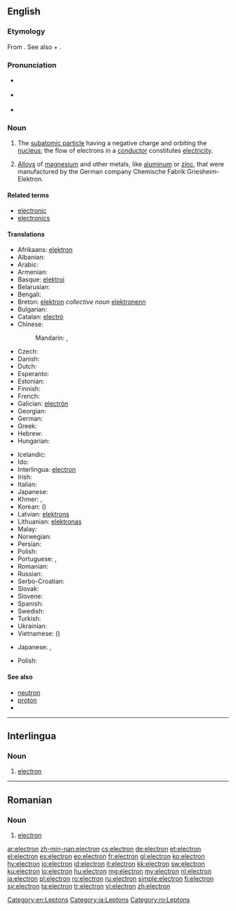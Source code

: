 {{also|Electron|electron|electrón|électron}}
==English==

{{wikipedia}}

===Etymology===
From {{etyl|grc}} {{term|sc=Grek|ἤλεκτρον|tr=elektron||amber|lang=grc}}.
See also {{term|electric}} + {{term|-on}}.

===Pronunciation===
* {{a|RP}} {{IPA|/ɪˈlɛktɹɒn/}}
* {{a|GenAm}} {{IPA|/ɪˈlɛktɹɑn/}}
* {{audio|en-us-electron.ogg|Audio (US)}}

===Noun===
{{en-noun}}

# {{particles}} The [[subatomic particle]] having a negative charge and orbiting the [[nucleus]]; the flow of electrons in a [[conductor]] constitutes [[electricity]].
# {{context|chemistry|obsolete}} [[alloy|Alloys]] of [[magnesium]] and other metals, like [[aluminum]] or [[zinc]], that were manufactured by the German company Chemische Fabrik Griesheim-Elektron.

====Related terms====
* [[electronic]]
* [[electronics]]

====Translations====
{{trans-top|the negatively charged subatomic particles that orbit atoms}}
* Afrikaans: [[elektron]]
* Albanian: {{t-|sq|elektroni}}
* Arabic: {{t-|ar|إلكترون|m|tr=ilaktruun}}
* Armenian: {{t-|hy|էլեկտրոն|tr=ēlektron}}
* Basque: [[elektroi]]
* Belarusian: {{t-|be|электрон|m|tr=elektrón|sc=Cyrl}}
* Bengali: {{t-|bn|ইলেকট্রন|sc=Beng}}
* Breton: [[elektron]] ''collective noun'' [[elektronenn]] {{s}} {{f}}
* Bulgarian: {{t+|bg|електрон|m}}
* Catalan: [[electró]] {{m}}
* Chinese:
*: Mandarin: {{t-|cmn|電子|sc=Hani}}, {{t-|cmn|电子|tr=diànzǐ|sc=Hani}}
* Czech: {{t+|cs|elektron|m}}
* Danish: {{t-|da|elektron}}
* Dutch: {{t+|nl|elektron|n}}
* Esperanto: {{t+|eo|elektrono}}
* Estonian: {{t-|et|elektron}}
* Finnish: {{t+|fi|elektroni}}
* French: {{t+|fr|électron|m}}
* Galician: [[electrón]]
* Georgian: {{t-|ka|ელექტრონი|tr=elek’troni|sc=Geor}}
* German: {{t+|de|Elektron|n}}
* Greek: {{t+|el|ηλεκτρόνιο|n|tr=ilektrónio|sc=Grek}}
* Hebrew: {{t+|he|אלקטרון}}
* Hungarian: {{t+|hu|elektron}}
{{trans-mid}}
* Icelandic: {{t+|is|rafeind|f}}
* Ido: {{t-|io|e-lektrono}}
* Interlingua: [[#Interlingua|electron]]
* Irish: {{t-|ga|leictreon|m}}
* Italian: {{t+|it|elettrone|m}}
* Japanese: {{t+|ja|電子|tr=でんし, denshi}}
* Khmer: {{t-|km|អស្យាណូ|tr=’a’syaanou|sc=Khmr}}, {{t-|km|អេឡិចត្រុង|sc=Khmr|tr=eelɨchtrong}}
* Korean: {{t+|ko|전자|tr=jeonja|sc=Kore}} ({{t+|ko|電子|sc=Kore}})
* Latvian: [[elektrons]] {{m}}
* Lithuanian: [[elektronas]]
* Malay: {{t-|ms|elektron}}
* Norwegian: {{t+|no|elektron}}
* Persian: {{t+|fa|الکترون|tr=elektron|sc=fa-Arab}}
* Polish: {{t+|pl|elektron|m}}
* Portuguese: {{t+|pt|electrão|m}},  {{qualifier|Brazil}} {{t+|pt|elétron|m}}
* Romanian: {{t+|ro|electron|m}}
* Russian: {{t+|ru|электрон|m|tr=elektrón|sc=Cyrl}}
* Serbo-Croatian: {{t-|sh|elektron|m}}
* Slovak: {{t+|sk|elektrón}}
* Slovene: {{t+|sl|elektron}}
* Spanish: {{t+|es|electrón|m}}
* Swedish: {{t+|sv|elektron|c}}
* Turkish: {{t+|tr|elektron}}
* Ukrainian: {{t-|uk|електрон|m|tr=elektrón|sc=Cyrl}}
* Vietnamese: {{t+|vi|điện tử}} ({{t-|vi|電子}})
{{trans-bottom}}

{{trans-top|an alloy}}
* Japanese: {{t-|ja|エレクトロン|tr=erekutoron|sc=Jpan}}, {{t-|ja|マグネシウム合金|tr=maguneshiumu gōkin|sc=Jpan}}
{{trans-mid}}
* Polish: {{t+|pl|elektron|m}}
{{trans-bottom}}

====See also====
* [[neutron]]
* [[proton]]
* {{pedialite}}

[[Category:en:Leptons]]

----

==Interlingua==

===Noun===
{{ia-noun|es}}

# [[#English|electron]]

[[Category:ia:Leptons]]

----

==Romanian==

===Noun===
{{ro-noun|m|electroni}}

# [[#English|electron]]

[[Category:ro:Leptons]]

[[ar:electron]]
[[zh-min-nan:electron]]
[[cs:electron]]
[[de:electron]]
[[et:electron]]
[[el:electron]]
[[es:electron]]
[[eo:electron]]
[[fr:electron]]
[[gl:electron]]
[[ko:electron]]
[[hy:electron]]
[[io:electron]]
[[id:electron]]
[[it:electron]]
[[kk:electron]]
[[sw:electron]]
[[ku:electron]]
[[lo:electron]]
[[hu:electron]]
[[mg:electron]]
[[my:electron]]
[[nl:electron]]
[[ja:electron]]
[[pl:electron]]
[[ro:electron]]
[[ru:electron]]
[[simple:electron]]
[[fi:electron]]
[[sv:electron]]
[[ta:electron]]
[[tr:electron]]
[[vi:electron]]
[[zh:electron]]